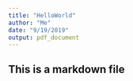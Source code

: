 ```yaml
---
title: "HelloWorld"
author: "Me"
date: "9/19/2019"
output: pdf_document
---
```



## This is a markdown file

